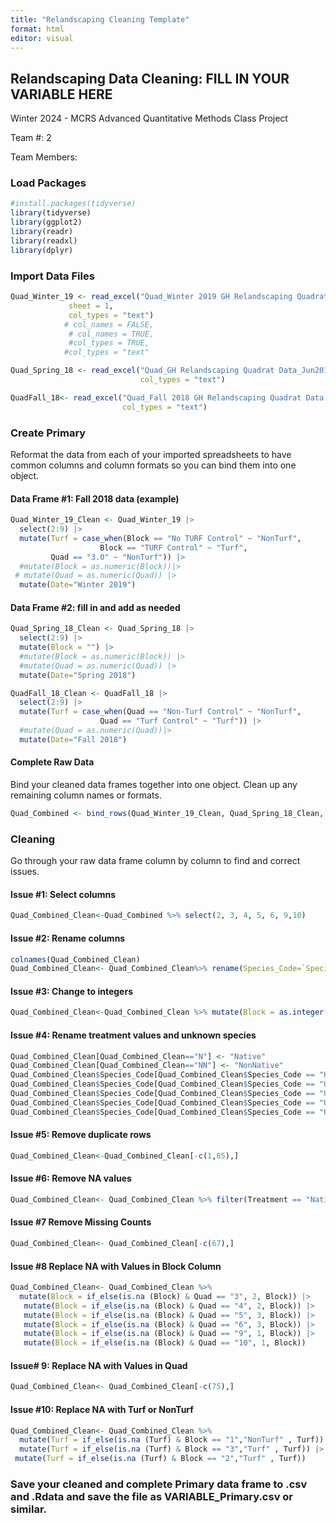 ```yaml
---
title: "Relandscaping Cleaning Template"
format: html
editor: visual
---
```


## Relandscaping Data Cleaning: FILL IN YOUR VARIABLE HERE

Winter 2024 - MCRS Advanced Quantitative Methods Class Project

Team #: 2

Team Members:

### Load Packages

```r
#install.packages(tidyverse)
library(tidyverse)
library(ggplot2)
library(readr)
library(readxl)
library(dplyr)

```

### Import Data Files

```r
Quad_Winter_19 <- read_excel("Quad_Winter 2019 GH Relandscaping Quadrat Data.xlsx", 
             sheet = 1, 
             col_types = "text")
            # col_names = FALSE, 
             # col_names = TRUE,
             #col_types = TRUE, 
            #col_types = "text" 

```

```r
Quad_Spring_18 <- read_excel("Quad_GH Relandscaping Quadrat Data_Jun2018.xlsx",
                             col_types = "text")
```

```r
QuadFall_18<- read_excel("Quad_Fall 2018 GH Relandscaping Quadrat Data.xlsx",
                         col_types = "text")
```

### Create Primary

Reformat the data from each of your imported spreadsheets to have common columns and column formats so you can bind them into one object.

#### Data Frame #1: Fall 2018 data (example)

```r
Quad_Winter_19_Clean <- Quad_Winter_19 |>
  select(2:9) |>
  mutate(Turf = case_when(Block == "No TURF Control" ~ "NonTurf",
                    Block == "TURF Control" ~ "Turf",
         Quad == "3.0" ~ "NonTurf")) |>
  #mutate(Block = as.numeric(Block))|>
 # mutate(Quad = as.numeric(Quad)) |>
  mutate(Date="Winter 2019")
```

#### Data Frame #2: fill in and add as needed

```r
Quad_Spring_18_Clean <- Quad_Spring_18 |>
  select(2:9) |>
  mutate(Block = "") |>
  #mutate(Block = as.numeric(Block)) |>
  #mutate(Quad = as.numeric(Quad)) |>
  mutate(Date="Spring 2018")
```

```r
QuadFall_18_Clean <- QuadFall_18 |>
  select(2:9) |>
  mutate(Turf = case_when(Quad == "Non-Turf Control" ~ "NonTurf",
                    Quad == "Turf Control" ~ "Turf")) |>
  #mutate(Quad = as.numeric(Quad))|>
  mutate(Date="Fall 2018")
```

#### Complete Raw Data

Bind your cleaned data frames together into one object. Clean up any remaining column names or formats.

```r
Quad_Combined <- bind_rows(Quad_Winter_19_Clean, Quad_Spring_18_Clean, QuadFall_18_Clean)
```

### Cleaning

Go through your raw data frame column by column to find and correct issues.

#### Issue #1: Select columns

```r
Quad_Combined_Clean<-Quad_Combined %>% select(2, 3, 4, 5, 6, 9,10)
```

#### Issue #2: Rename columns

```r
colnames(Quad_Combined_Clean)
Quad_Combined_Clean<- Quad_Combined_Clean%>% rename(Species_Code=`Species Code`)
```

#### **Issue #3:** Change to integers

```r
Quad_Combined_Clean<-Quad_Combined_Clean %>% mutate(Block = as.integer(Block), Count = as.integer(Count), Quad = as.integer(Quad))
```

#### **Issue #4: Rename treatment values and unknown species**

```r
Quad_Combined_Clean[Quad_Combined_Clean=="N"] <- "Native"
Quad_Combined_Clean[Quad_Combined_Clean=="NN"] <- "NonNative"
Quad_Combined_Clean$Species_Code[Quad_Combined_Clean$Species_Code == "HEDHEL (eng ivy)"] <- "HEDHEL"
Quad_Combined_Clean$Species_Code[Quad_Combined_Clean$Species_Code == "UK(01)"] <- "UNK1"
Quad_Combined_Clean$Species_Code[Quad_Combined_Clean$Species_Code == "UK(02)"] <- "UNK2"
Quad_Combined_Clean$Species_Code[Quad_Combined_Clean$Species_Code == "UK(03)"] <- "UNK3"
Quad_Combined_Clean$Species_Code[Quad_Combined_Clean$Species_Code == "UK(04)"] <- "UNK4"

```

#### Issue #5: Remove duplicate rows

```r
Quad_Combined_Clean<-Quad_Combined_Clean[-c(1,85),]
```

#### Issue #6: Remove NA values

```r
Quad_Combined_Clean<- Quad_Combined_Clean %>% filter(Treatment == "Native" | Treatment== "NonNative" & Block >=1 & Quad >=1)
```

#### Issue #7 Remove Missing Counts

```r
Quad_Combined_Clean<- Quad_Combined_Clean[-c(67),]
```

#### Issue #8 Replace NA with Values in Block Column

```r
Quad_Combined_Clean<- Quad_Combined_Clean %>%
  mutate(Block = if_else(is.na (Block) & Quad == "3", 2, Block)) |> 
   mutate(Block = if_else(is.na (Block) & Quad == "4", 2, Block)) |>
   mutate(Block = if_else(is.na (Block) & Quad == "5", 3, Block)) |>
   mutate(Block = if_else(is.na (Block) & Quad == "6", 3, Block)) |>
   mutate(Block = if_else(is.na (Block) & Quad == "9", 1, Block)) |>
   mutate(Block = if_else(is.na (Block) & Quad == "10", 1, Block))
```

#### Issue# 9: Replace NA with Values in Quad

```r
Quad_Combined_Clean<- Quad_Combined_Clean[-c(75),]
```

#### Issue #10: Replace NA with Turf or NonTurf

```r
Quad_Combined_Clean<- Quad_Combined_Clean %>%
  mutate(Turf = if_else(is.na (Turf) & Block == "1","NonTurf" , Turf)) |>
  mutate(Turf = if_else(is.na (Turf) & Block == "3","Turf" , Turf)) |>
 mutate(Turf = if_else(is.na (Turf) & Block == "2","Turf" , Turf))
```

### Save your cleaned and complete Primary data frame to .csv and .Rdata and save the file as VARIABLE_Primary.csv or similar.

```r

```
